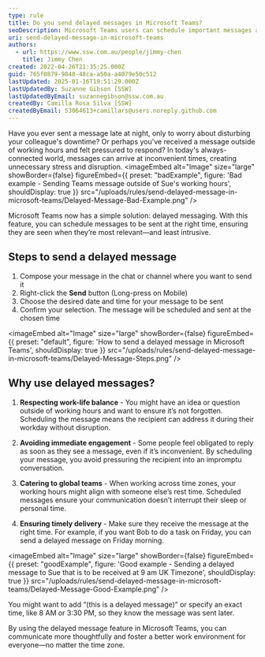 ```yaml
---
type: rule
title: Do you send delayed messages in Microsoft Teams?
seoDescription: Microsoft Teams users can schedule important messages and reminders with Send Later, a convenient built-in tool that allows for exact date and time control.
uri: send-delayed-message-in-microsoft-teams
authors:
  - url: https://www.ssw.com.au/people/jimmy-chen
    title: Jimmy Chen
created: 2022-04-26T21:35:25.000Z
guid: 765f0879-9848-48ca-a50a-a4079e50c512
lastUpdated: 2025-01-16T19:51:29.000Z
lastUpdatedBy: Suzanne Gibson [SSW]
lastUpdatedByEmail: suzannegibson@ssw.com.au
createdBy: Camilla Rosa Silva [SSW]
createdByEmail: 53064613+camillars@users.noreply.github.com
---
```


Have you ever sent a message late at night, only to worry about disturbing your colleague's downtime? Or perhaps you've received a message outside of working hours and felt pressured to respond? In today's always-connected world, messages can arrive at inconvenient times, creating unnecessary stress and disruption.
<imageEmbed
  alt="Image"
  size="large"
  showBorder={false}
  figureEmbed={{
    preset: "badExample",
    figure: 'Bad example - Sending Teams message outside of Sue\'s working hours',
    shouldDisplay: true
  }}
  src="/uploads/rules/send-delayed-message-in-microsoft-teams/Delayed-Message-Bad-Example.png"
/>

Microsoft Teams now has a simple solution: delayed messaging. With this feature, you can schedule messages to be sent at the right time, ensuring they are seen when they’re most relevant—and least intrusive.

## Steps to send a delayed message

1. Compose your message in the chat or channel where you want to send it
2. Right-click the **Send** button (Long-press on Mobile)
3. Choose the desired date and time for your message to be sent
4. Confirm your selection. The message will be scheduled and sent at the chosen time


<imageEmbed
  alt="Image"
  size="large"
  showBorder={false}
  figureEmbed={{
    preset: "default",
    figure: 'How to send a delayed message in Microsoft Teams',
    shouldDisplay: true
  }}
  src="/uploads/rules/send-delayed-message-in-microsoft-teams/Delayed-Message-Steps.png"
/>

## Why use delayed messages?

1. **Respecting work-life balance** - You might have an idea or question outside of working hours and want to ensure it’s not forgotten. Scheduling the message means the recipient can address it during their workday without disruption.

2. **Avoiding immediate engagement** - Some people feel obligated to reply as soon as they see a message, even if it’s inconvenient. By scheduling your message, you avoid pressuring the recipient into an impromptu conversation.

3. **Catering to global teams** - When working across time zones, your working hours might align with someone else’s rest time. Scheduled messages ensure your communication doesn’t interrupt their sleep or personal time.

4. **Ensuring timely delivery** - Make sure they receive the message at the right time. For example, if you want Bob to do a task on Friday, you can send a delayed message on Friday morning.

<imageEmbed
  alt="Image"
  size="large"
  showBorder={false}
  figureEmbed={{
    preset: "goodExample",
    figure: 'Good example - Sending a delayed message to Sue that is to be received at 9 am UK Timezone',
    shouldDisplay: true
  }}
  src="/uploads/rules/send-delayed-message-in-microsoft-teams/Delayed-Message-Good-Example.png"
/>

You might want to add “(this is a delayed message)” or specify an exact time, like 8 AM or 3:30 PM, so they know the message was sent later.

By using the delayed message feature in Microsoft Teams, you can communicate more thoughtfully and foster a better work environment for everyone—no matter the time zone.
